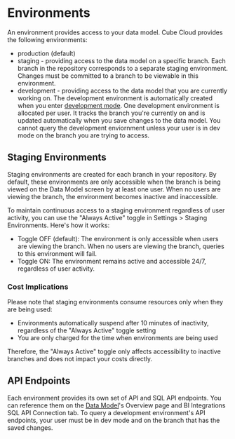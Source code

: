 # Environments

An environment provides access to your data model. Cube Cloud provides the following environments:
- production (default)
- staging - providing access to the data model on a specific branch.
  Each branch in the repository corresponds to a separate staging environment.
  Changes must be committed to a branch to be viewable in this environment.
- development - providing access to the data model that you are currently working on.
  The development environment is automatically created when you enter [development mode][ref-dev-mode].
  One development environment is allocated per user.
  It tracks the branch you're currently on and is updated automatically when you save changes to the data model.
  You cannot query the development enviornment unless your user is in dev mode on the branch you are trying to access.

## Staging Environments
Staging environments are created for each branch in your repository. By default, these environments are only accessible when the branch is being viewed on the Data Model screen by at least one user. When no users are viewing the branch, the environment becomes inactive and inaccessible.

To maintain continuous access to a staging environment regardless of user activity, you can use the "Always Active" toggle in Settings > Staging Environments. Here's how it works:

- Toggle OFF (default): The environment is only accessible when users are viewing the branch. When no users are viewing the branch, queries to this environment will fail.
- Toggle ON: The environment remains active and accessible 24/7, regardless of user activity.

### Cost Implications
Please note that staging environments consume resources only when they are being used:
- Environments automatically suspend after 10 minutes of inactivity, regardless of the "Always Active" toggle setting
- You are only charged for the time when environments are being used

Therefore, the "Always Active" toggle only affects accessibility to inactive branches and does not impact your costs directly.

<Screenshot
  src="https://ucarecdn.com/b0e81a61-5887-424b-af89-d5e9cebb24f2/"
  alt="Staging Environments settings"
/>

## API Endpoints
Each environment provides its own set of API and SQL API endpoints.
You can reference them on the [Data Model][ref-data-model]'s Overview page and <Btn>BI Integrations</Btn> SQL API Connection tab.
To query a development environment's API endpoints, your user must be in dev mode and on the branch that has the saved changes.

<Screenshot
  src="https://ucarecdn.com/e1cddf72-3044-4d72-a0b9-023bf3285786/"
  alt="Data Model's Overview page"
/>
<Screenshot
  src="https://ucarecdn.com/64e244dc-3632-4403-bea5-38b9632094cc/"
  alt="BI Integrations SQL API Connection tab"
/>

[ref-dev-mode]: /product/workspace/dev-mode
[ref-data-model]: /product/workspace/data-model
